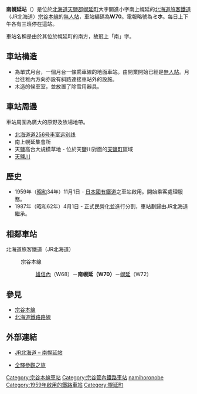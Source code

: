 {{noteTA
|T=zh-tw:南幌延車站;zh-hk:南幌延站;zh-cn:南幌延站;
|1=zh-tw:南幌延車站;zh-hk:南幌延站;zh-cn:南幌延站;
|2=zh-tw:安牛車站;zh-hk:安牛站;zh-cn:安牛站;
|3=zh-tw:上幌延車站;zh-hk:上幌延站;zh-cn:上幌延站;
}}
{{日本車站資訊
|公司色 = #2cb431
|文字色 = 
|站名 = 南幌延站
|圖片 = Minami-Horonobe Station.jpg
|pxl = 250px
|圖片說明 = 南幌延站（攝於2005年5月）
|日文原名 = 南幌延
|平假名 = みなみほろのべ
|羅馬拼音 = Minami-Horonobe
|副站名 = 
|前一站 = W68 [[雄信内站|雄信内]]
|前一站距離 = 7.9
|後一站距離 = 7.8
|後一站 = [[幌延站|幌延]] W72
|電報略號 = ミホ
|車站編號 = {{車站編號c|brown|W70}}
|停站路線數 = 
|所屬公司 = [[File:JR_logo_(hokkaido).svg|23px]][[北海道旅客鐵道|北海道旅客鐵道]]（JR北海道）
|所屬路線 = {{Color|#954a35|■}}[[宗谷本線|宗谷本線]]
|距離 = 191.6
|起點站 = [[旭川站|旭川]]
|所在地 = [[北海道|北海道]][[天鹽郡|天鹽郡]][[幌延町|幌延町]]大字開進小字南上幌延
|車站構造 = 地面車站
|月台配置 = 1面1線
|啟用年月日 = 1959年（[[昭和|昭和]]34年）11月1日
|廢站年月日 = 
|乘客人數 = 
|上下車人次 = 2
|統計年度 = 1992
|轉車 = 
|備註 = [[無人車站|無人車站]]
|全寬備註 = 
}}

'''南幌延站'''（{{jpn|j=南幌延駅|hg=みなみほろのべえき|rm=Minami-horonobe eki|f=y}}）是位於[[北海道|北海道]][[天鹽郡|天鹽郡]][[幌延町|幌延町]]大字開進小字南上幌延的[[北海道旅客鐵道|北海道旅客鐵道]]（JR北海道）[[宗谷本線|宗谷本線]]的[[無人站|無人站]]，車站編碼為'''W70'''。電報略號為'''ミホ'''。每日上下午各有三班停在這站。

車站名稱是由於其位於幌延町的南方，故冠上「南」字。

==車站構造==
*為單式月台，一個月台一條乘車線的地面車站。由開業開始已經是[[無人站|無人站]]。月台往稚內方向亦設有斜路連接車站外的設施。
*木造的候車室，並放置了除雪用器具。

==車站周邊==
車站周圍為廣大的原野及牧場地帶。
* [[北海道道256号丰富远别线|北海道道256号丰富远别线]]
* 南上幌延集會所
* 天鹽高台大規模草地 - 位於天鹽川對面的[[天鹽町|天鹽町]]區域
* [[天鹽川|天鹽川]]

==歷史==
*1959年（[[昭和|昭和]]34年）11月1日 - [[日本國有鐵道|日本國有鐵道]]之車站啟用。開始乘客處理服務。
*1987年（昭和62年）4月1日 - 正式民營化並進行分割，車站劃歸由JR北海道繼承。

== 相鄰車站 ==
; 北海道旅客鐵道（JR北海道）
: {{Color|#954a35|■}}宗谷本線
:: [[雄信內站|雄信內]]（W68）－'''南幌延（W70）'''－[[幌延站|幌延]]（W72）

== 參見 ==
* [[宗谷本線|宗谷本線]]
* [[北海道鐵路路線|北海道鐵路路線]]

== 外部連結 ==
* {{ja}}[http://www.jrhokkaido.co.jp/network/station/station.html#4503 JR北海道 – 南幌延站]{{Wayback|url=http://www.jrhokkaido.co.jp/network/station/station.html#4503 |date=20190202042725 }}
* {{ja}}[http://www.tsuchibuta.com/jr-hokkaido/souyaline/44minamihoronobe/44minamihoronobe.htm 全驛參觀之旅] {{Wayback|url=http://www.tsuchibuta.com/jr-hokkaido/souyaline/44minamihoronobe/44minamihoronobe.htm |date=20190724001243 }}

{{宗谷本線}}
{{DEFAULTSORT:Minami-Horonobe}}
[[Category:宗谷本線車站|Category:宗谷本線車站]]
[[Category:宗谷管內鐵路車站|Category:宗谷管內鐵路車站]]
[[Category:日本鐵路車站_Mi|namihoronobe]]
[[Category:1959年啟用的鐵路車站|Category:1959年啟用的鐵路車站]]
[[Category:幌延町|Category:幌延町]]